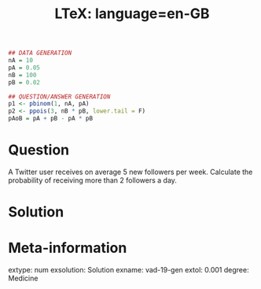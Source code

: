 % LTeX: language=en-GB
```r
## DATA GENERATION
nA = 10
pA = 0.05
nB = 100
pB = 0.02

## QUESTION/ANSWER GENERATION
p1 <- pbinom(1, nA, pA)
p2 <- ppois(3, nB * pB, lower.tail = F)
pAoB = pA + pB - pA * pB
```

Question
========
A Twitter user receives on average 5 new followers per week. Calculate the probability of receiving more than 2 followers a day.

Solution
========


Meta-information 
================
extype: num
exsolution: Solution
exname: vad-19-gen
extol: 0.001
degree: Medicine
 
